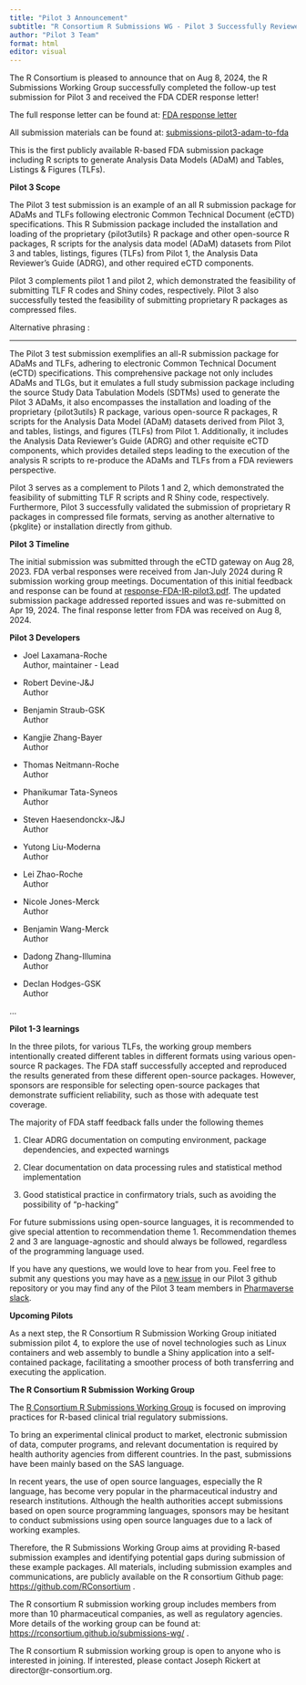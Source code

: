 ```yaml
---
title: "Pilot 3 Announcement"
subtitle: "R Consortium R Submissions WG - Pilot 3 Successfully Reviewed by FDA CDER"
author: "Pilot 3 Team"
format: html
editor: visual
---
```


The R Consortium is pleased to announce that on Aug 8, 2024, the R Submissions Working Group successfully completed the follow-up test submission for Pilot 3 and received the FDA CDER response letter! 

The full response letter can be found at: [FDA response letter](https://github.com/RConsortium/submissions-wg/blob/main/_Documents/Summary_R_Pilot3_Submission.pdf)  

All submission materials can be found at: [submissions-pilot3-adam-to-fda](https://github.com/RConsortium/submissions-pilot3-adam-to-fda)

This is the first publicly available R-based FDA submission package including R scripts to generate Analysis Data Models (ADaM) and Tables, Listings & Figures (TLFs).

**Pilot 3 Scope**

The Pilot 3 test submission is an example of an all R submission package for ADaMs and TLFs following electronic Common Technical Document (eCTD) specifications. This R Submission package included the installation and loading of the proprietary {pilot3utils} R package and other open-source R packages, R scripts for the analysis data model (ADaM) datasets from Pilot 3 and tables, listings, figures (TLFs) from Pilot 1, the Analysis Data Reviewer's Guide (ADRG), and other required eCTD components. 

Pilot 3 complements pilot 1 and pilot 2, which demonstrated the feasibility of submitting TLF R codes and Shiny codes, respectively. Pilot 3 also successfully tested the feasibility of submitting proprietary R packages as compressed files.

Alternative phrasing :

------------------------------------------------------------------------

The Pilot 3 test submission exemplifies an all-R submission package for ADaMs and TLFs, adhering to electronic Common Technical Document (eCTD) specifications. This comprehensive package not only includes ADaMs and TLGs, but it emulates a full study submission package including the source Study Data Tabulation Models (SDTMs) used to generate the Pilot 3 ADaMs, it also encompasses the installation and loading of the proprietary {pilot3utils} R package, various open-source R packages, R scripts for the Analysis Data Model (ADaM) datasets derived from Pilot 3, and tables, listings, and figures (TLFs) from Pilot 1. Additionally, it includes the Analysis Data Reviewer’s Guide (ADRG) and other requisite eCTD components, which provides detailed steps leading to the execution of the analysis R scripts to re-produce the ADaMs and TLFs from a FDA reviewers perspective.

Pilot 3 serves as a complement to Pilots 1 and 2, which demonstrated the feasibility of submitting TLF R scripts and R Shiny code, respectively. Furthermore, Pilot 3 successfully validated the submission of proprietary R packages in compressed file formats, serving as another alternative to {pkglite} or installation directly from github.

**Pilot 3 Timeline**

The initial submission was submitted through the eCTD gateway on Aug 28, 2023. FDA verbal responses were received from Jan-July 2024 during R submission working group meetings. Documentation of this initial feedback and response can be found at [response-FDA-IR-pilot3.pdf](https://github.com/RConsortium/submissions-pilot3-adam-to-fda/blob/main/m1/us/response-FDA-IR-pilot3.pdf). The updated submission package addressed reported issues and was re-submitted on Apr 19, 2024. The final response letter from FDA was received on Aug 8, 2024.

**Pilot 3 Developers**

-   Joel Laxamana-Roche\
    Author, maintainer - Lead

-   Robert Devine-J&J\
    Author

-   Benjamin Straub-GSK\
    Author

-   Kangjie Zhang-Bayer\
    Author

-   Thomas Neitmann-Roche\
    Author

-   Phanikumar Tata-Syneos\
    Author

-   Steven Haesendonckx-J&J\
    Author

-   Yutong Liu-Moderna\
    Author

-   Lei Zhao-Roche\
    Author

-   Nicole Jones-Merck\
    Author

-   Benjamin Wang-Merck\
    Author

-   Dadong Zhang-Illumina\
    Author

-   Declan Hodges-GSK\
    Author

…

**Pilot 1-3 learnings**

In the three pilots, for various TLFs, the working group members intentionally created different tables in different formats using various open-source R packages. The FDA staff successfully accepted and reproduced the results generated from these different open-source packages. However, sponsors are responsible for selecting open-source packages that demonstrate sufficient reliability, such as those with adequate test coverage.

The majority of FDA staff feedback falls under the following themes

1.  Clear ADRG documentation on computing environment, package dependencies, and expected warnings

2.  Clear documentation on data processing rules and statistical method implementation

3.  Good statistical practice in confirmatory trials, such as avoiding the possibility of “p-hacking” 

For future submissions using open-source languages, it is recommended to give special attention to recommendation theme 1. Recommendation themes 2 and 3 are language-agnostic and should always be followed, regardless of the programming language used.

If you have any questions, we would love to hear from you. Feel free to submit any questions you may have as a [new issue](https://github.com/RConsortium/submissions-pilot3-adam-to-fda/issues/new/choose) in our Pilot 3 github repository or you may find any of the Pilot 3 team members in [Pharmaverse slack](https://pharmaverse.slack.com/archives/C030EB2M4GM).

**Upcoming Pilots**

As a next step, the R Consortium R Submission Working Group initiated submission pilot 4, to explore the use of novel technologies such as Linux containers and web assembly to bundle a Shiny application into a self-contained package, facilitating a smoother process of both transferring and executing the application.

**The R Consortium R Submission Working Group**

The [R Consortium R Submissions Working Group](https://rconsortium.github.io/submissions-wg/) is focused on improving practices for R-based clinical trial regulatory submissions.

To bring an experimental clinical product to market, electronic submission of data, computer programs, and relevant documentation is required by health authority agencies from different countries. In the past, submissions have been mainly based on the SAS language. 

In recent years, the use of open source languages, especially the R language, has become very popular in the pharmaceutical industry and research institutions. Although the health authorities accept submissions based on open source programming languages, sponsors may be hesitant to conduct submissions using open source languages due to a lack of working examples.

Therefore, the R Submissions Working Group aims at providing R-based submission examples and identifying potential gaps during submission of these example packages. All materials, including submission examples and communications, are publicly available on the R consortium Github page: <https://github.com/RConsortium> .

The R consortium R submission working group includes members from more than 10 pharmaceutical companies, as well as regulatory agencies. More details of the working group can be found at: <https://rconsortium.github.io/submissions-wg/> .

The R consortium R submission working group is open to anyone who is interested in joining. If interested, please contact Joseph Rickert at director\@r-consortium.org. 

# 
